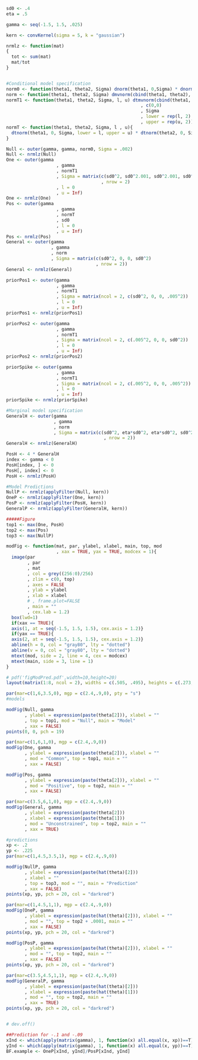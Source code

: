 
```r
sd0 <- .4
eta = .5

gamma <- seq(-1.5, 1.5, .025)

kern <- convKernel(sigma = 5, k = "gaussian")

nrmlz <- function(mat)
{
  tot <- sum(mat)
  mat/tot
}


#Conditional model specification
norm0 <- function(theta1, theta2, Sigma) dnorm(theta1, 0,Sigma) * dnorm(theta2, 0, Sigma)
norm <- function(theta1, theta2, Sigma) dmvnorm(cbind(theta1, theta2), c(0,0), Sigma)
normT1 <- function(theta1, theta2, Sigma, l, u) dtmvnorm(cbind(theta1, theta2)
                                                   , c(0,0)
                                                   , Sigma
                                                   , lower = rep(l, 2)
                                                   , upper = rep(u, 2))
normT <- function(theta1, theta2, Sigma, l , u){
  dtnorm(theta1, 0, Sigma, lower = l, upper = u) * dtnorm(theta2, 0, Sigma, lower = l, upper = u)
}

Null <- outer(gamma, gamma, norm0, Sigma = .002)
Null <- nrmlz(Null)
One <- outer(gamma
                   , gamma
                   , normT1
                   , Sigma = matrix(c(sd0^2, sd0^2.001, sd0^2.001, sd0^2)
                                    , nrow = 2)
                   , l = 0
                   , u = Inf) 
One <- nrmlz(One)
Pos <- outer(gamma
                   , gamma
                   , normT
                   , sd0
                   , l = 0
                   , u = Inf)
Pos <- nrmlz(Pos)
General <- outer(gamma
                 , gamma
                 , norm
                 , Sigma = matrix(c(sd0^2, 0, 0, sd0^2)
                                  , nrow = 2))
General <- nrmlz(General)

priorPos1 <- outer(gamma
                   , gamma
                   , normT1
                   , Sigma = matrix(ncol = 2, c(sd0^2, 0, 0, .005^2))
                   , l = 0
                   , u = Inf)
priorPos1 <- nrmlz(priorPos1)

priorPos2 <- outer(gamma
                   , gamma
                   , normT1
                   , Sigma = matrix(ncol = 2, c(.005^2, 0, 0, sd0^2))
                   , l = 0
                   , u = Inf)
priorPos2 <- nrmlz(priorPos2)

priorSpike <- outer(gamma
                   , gamma
                   , normT1
                   , Sigma = matrix(ncol = 2, c(.005^2, 0, 0, .005^2))
                   , l = 0
                   , u = Inf)
priorSpike <- nrmlz(priorSpike)

#Marginal model specification
GeneralH <- outer(gamma
                  , gamma
                  , norm
                  , Sigma = matrix(c(sd0^2, eta*sd0^2, eta*sd0^2, sd0^2)
                                     , nrow = 2))
GeneralH <- nrmlz(GeneralH)

PosH <- 4 * GeneralH
index <- gamma < 0
PosH[index, ] <- 0
PosH[, index] <- 0
PosH <- nrmlz(PosH)

#Model Predictions
NullP <- nrmlz(applyFilter(Null, kern))
OneP <- nrmlz(applyFilter(One, kern))
PosP <- nrmlz(applyFilter(PosH, kern))
GeneralP <- nrmlz(applyFilter(GeneralH, kern))

#####Figure
top1 <- max(One, PosH)
top2 <- max(Pos)
top3 <- max(NullP)
```

```r
modFig <- function(mat, par, ylabel, xlabel, main, top, mod
                   , xax = TRUE, yax = TRUE, modcex = 1){
  image(par
        , par
        , mat
        , col = grey((256:0)/256)
        , zlim = c(0, top)
        , axes = FALSE
        , ylab = ylabel
        , xlab = xlabel
        # , frame.plot=FALSE
        , main = ""
        , cex.lab = 1.2)
  box(lwd=1)
  if(xax == TRUE){
  axis(1, at = seq(-1.5, 1.5, 1.5), cex.axis = 1.2)}
  if(yax == TRUE){
  axis(2, at = seq(-1.5, 1.5, 1.5), cex.axis = 1.2)}
  abline(h = 0, col = "gray80", lty = "dotted")
  abline(v = 0, col = "gray80", lty = "dotted")
  mtext(mod, side = 2, line = 4, cex = modcex)
  mtext(main, side = 3, line = 1)
}

# pdf('figModPred.pdf',width=10,height=20)
layout(matrix(1:8, ncol = 2), widths = c(.505, .495), heights = c(.273, rep(.45/2, 2), .277))

par(mar=c(1,6,3.5,0), mgp = c(2.4,.9,0), pty = "s")
#models

modFig(Null, gamma
       , ylabel = expression(paste(theta[2])), xlabel = ""
       , top = top1, mod = "Null", main = "Model"
       , xax = FALSE)
points(0, 0, pch = 19)

par(mar=c(1,6,1,0), mgp = c(2.4,.9,0))
modFig(One, gamma
       , ylabel = expression(paste(theta[2])), xlabel = ""
       , mod = "Common", top = top1, main = ""
       , xax = FALSE)

modFig(Pos, gamma
       , ylabel = expression(paste(theta[2])), xlabel = ""
       , mod = "Positive", top = top2, main = ""
       , xax = FALSE)

par(mar=c(3.5,6,1,0), mgp = c(2.4,.9,0))
modFig(General, gamma
       , ylabel = expression(paste(theta[2]))
       , xlabel = expression(paste(theta[1]))
       , mod = "Unconstrained", top = top2, main = ""
       , xax = TRUE)

#predictions
xp <- .2
yp <- .225
par(mar=c(1,4.5,3.5,1), mgp = c(2.4,.9,0))

modFig(NullP, gamma
       , ylabel = expression(paste(hat(theta)[2]))
       , xlabel = ""
       , top = top3, mod = "", main = "Prediction"
       , xax = FALSE)
points(xp, yp, pch = 20, col = "darkred")

par(mar=c(1,4.5,1,1), mgp = c(2.4,.9,0))
modFig(OneP, gamma
       , ylabel = expression(paste(hat(theta)[2])), xlabel = ""
       , mod = "", top = top2 + .0001, main = ""
       , xax = FALSE)
points(xp, yp, pch = 20, col = "darkred")

modFig(PosP, gamma
       , ylabel = expression(paste(hat(theta)[2])), xlabel = ""
       , mod = "", top = top2, main = ""
       , xax = FALSE)
points(xp, yp, pch = 20, col = "darkred")

par(mar=c(3.5,4.5,1,1), mgp = c(2.4,.9,0))
modFig(GeneralP, gamma
       , ylabel = expression(paste(hat(theta)[2]))
       , xlabel = expression(paste(hat(theta)[1]))
       , mod = "", top = top2, main = ""
       , xax = TRUE)
points(xp, yp, pch = 20, col = "darkred")


# dev.off()

##Prediction for -.1 and -.09
xInd <- which(apply(matrix(gamma), 1, function(x) all.equal(x, xp))==T)
yInd <- which(apply(matrix(gamma), 1, function(x) all.equal(x, yp))==T)
BF.example <- OneP[xInd, yInd]/PosP[xInd, yInd]
```

